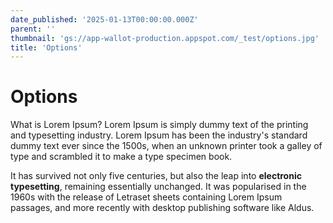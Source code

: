 ```yaml
---
date_published: '2025-01-13T00:00:00.000Z'
parent: ''
thumbnail: 'gs://app-wallot-production.appspot.com/_test/options.jpg'
title: 'Options'
---
```


# Options

What is Lorem Ipsum? Lorem Ipsum is simply dummy text of the
printing and typesetting industry. Lorem Ipsum has been the
industry's standard dummy text ever since the 1500s, when an
unknown printer took a galley of type and scrambled it to make a
type specimen book.

It has survived not only five centuries, but
also the leap into **electronic typesetting**, remaining essentially
unchanged. It was popularised in the 1960s with the release of
Letraset sheets containing Lorem Ipsum passages, and more recently
with desktop publishing software like Aldus.
